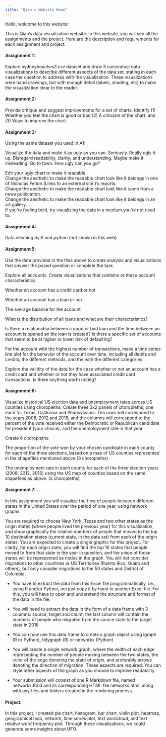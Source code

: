 ```yaml
---
title: "Qian's Website Home"
---
```


Hello, welcome to this website!

This is Qian's data visualization website. In this website, you will see all the assignments and the project. 
Here are the description and requirements for each assignment and project. 


#### Assignment 1: 

Explore sydneybeaches3.csv dataset and draw 3 conceptual data visualizations to describe different aspects of the data set, stating in each case the question to address with the visualization. These visualizations were hand drawings, but with enough detail (labels, shading, etc) to make the visualization clear to the reader.


#### Assignment 2: 

Provide critique and suggest improvements for a set of charts. Identify (1) Whether you feel the chart is good or bad (2) A criticism of the chart, and (3) Ways to improve the chart.

#### Assignment 3: 

Using the same dataset you used in A1:

Visualize the data and make it as ugly as you can. Seriously. Really ugly it up. Disregard readability, clarity, and understanding. Maybe make it misleading. Go to town. How ugly can you go?

| Edit your ugly chart to make it readable.
| Change the aesthetic to make the readable chart look like it belongs in one of Nicholas Felton (Links to an external site.)’s reports.
| Change the aesthetic to make the readable chart look like it came from a news publication.
| Change the aesthetic to make the readable chart look like it belongs in an art gallery.
| If you’re feeling bold, try visualizing the data in a medium you’re not used to.

#### Assignment 4:

Data cleaning by R and python (not shown in this web)

#### Assignment 5:

Use the data provided in the files above to create analysis and visualizations that answer the posed question or complete the task.

Explore all accounts. Create visualizations that combine or these account characteristics:

Whether an account has a credit card or not

Whether an account has a loan or not

The average balance for the account

What is the distribution of all loans and what are their characteristics?

Is there a relationship between a good or bad loan and the time between an account is opened an the loan is created? Is there a specific set of accounts that seem to be at higher or lower risk of defaulting?

For the account with the highest number of transactions, make a time series line plot for the behavior of the account over time, including all debits and credits, the different methods, and the with the different categories.

Explore the validity of the data for the case whether or not an account has a credit card and whether or not they have associated credit card transactions. Is there anything worth noting?


#### Assignment 6:

Visualize historical US election data and unemployment rates across US counties using choropleths. Create three 3x2 panels of choropleths, one each for Texas, California and Pennsylvania. The rows will correspond to the years 2008, 2012 and 2016, and the columns will correspond to the percent of the vote received either the Democratic or Republican candidate for president (your choice), and the unemployment rate in that year.

Create 6 choropleths:

The proportion of the vote won by your chosen candidate in each county for each of the three elections, based on a map of US counties represented in the shapefiles mentioned above (3 choropleths)

The unemployment rate in each county for each of the three election years (2008, 2012, 2016) using the US map of counties based on the same shapefiles as above. (3 choropleths)

#### Assignment 7:

In this assignment you will visualize the flow of people between different states in the United States over the period of one year, using network graphs.

You are required to choose New York, Texas and two other states as the origin states (where people lived the previous year) for this visualization, and show graphically the relative numbers of people that moved to the top 10 destination states (current state, in the data set) from each of the origin states. You are expected to create a single graphic for this project. For clarity, for each origin state, you will find the top 10 states that people moved to from that state in the year in question, and the union of those states will be represented as nodes in the graph. You will not consider migrations to other countries or US Territories (Puerto Rico, Guam and others), but only consider migrations to the 50 states and District of Columbia.


* You have to extract the data from this Excel file programmatically, i.e., using R and/or Python, not just copy it by hand to another Excel file. For this, you will have to open and understand the structure and format of the data in the file.

* You will need to extract the data in the form of a data frame with 3 columns: source, target and count; the last column will contain the numbers of people who migrated from the source state to the target state in 2018

* You can now use this data frame to create a graph object using igraph (R or Python), tidygraph (R) or networkx (Python)
    
* You will create a single network graph, where the width of each edge representing the number of people moving between the two states, the color of the edge denoting the state of origin, and preferably arrows denoting the direction of migration. These aspects are required. You can style other aspects of the graph as you choose to improve readability.

* Your submission will consist of one R Markdown file, named networks.Rmd and its corresponding HTML file networks.html, along with any files and folders created in the rendering process.

#### Project: 

In this project, I created pie chart, histogram, bar chart, violin plot, heatmap, geographical map, network, time series plot, text wordcloud, and text relative word frequency plot. Through these visualizations, we could generate some insights about UFO.

